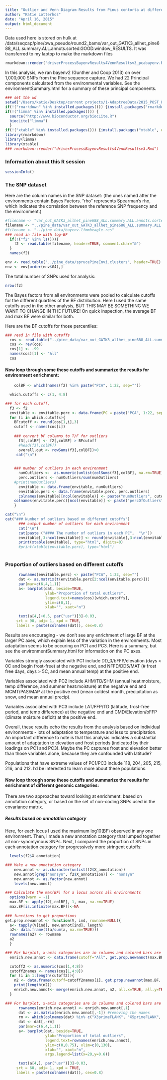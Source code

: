 ```yaml
---
title: "Outlier and Venn Diagram Results from Pinus contorta at different cutoffs for the PC environments"
author: "Katie Lotterhos"
date: "April 16, 2015"
output: html_document
---
```

Data used here is stored on hulk at /data/seqcap/pine/bwa_pseudo/round2_bams/var_out_GATK3_allhet_pine688_ALL.summary.ALL.annots.sorted.GOOD.window_RESULTS.  It was transferred to my laptop to make the markdown files

```r
rmarkdown::render("driverProcessBayenvResults4VennResultsv3_pcabayenv.Rmd")
```

In this analysis, we ran bayenv2 (Gunther and Coop 2013) on over 1,000,000 SNPs from the Pine sequence capture.  We had 22 Principal components calculated from the environmental variables.  See the environmentSummary.html for a summary of these principal components.

```r
### set the wd
setwd("/Users/katie/Desktop/current projects/1-AdaptreeData/2015_POST_FILTERING/pine_src") #on Mac Pro
if(!("rmarkdown" %in% installed.packages())) {install.packages("rmarkdown", dependencies=TRUE)}
if(!("limma" %in% installed.packages())) {
  source("http://www.bioconductor.org/biocLite.R")
  biocLite("limma")
  }
if(!("xtable" %in% installed.packages())) {install.packages("xtable", dependencies=TRUE)}
library(rmarkdown)
library(limma)
library(xtable)
### rmarkdown::render("driverProcessBayenvResults4VennResultsv3.Rmd")
````

### Information about this R session
```r
sessionInfo()
```

### The SNP dataset 

Here are the column names in the SNP dataset: (the ones named after the environments contain Bayes Factors.  "rho" represents Spearman's rho, which indicates the correlation between the reference SNP frequency and the environment.)

```r
#filename <- "var_out_GATK3_allhet_pine688_ALL.summary.ALL.annots.sorted.GOOD.window.3xbf.log10"
filename <- "../pine_data/var_out_GATK3_allhet_pine688_ALL.summary.ALL.annots.sorted.GOOD.window_RESULTS.log10bf"
#filename <- "../pine_data/bayenv.lfmmbeagle.res"
### read in file with log-BF
  if(!("f2" %in% ls())){
    f2 <- read.table(filename, header=TRUE, comment.char="&")
  }
  names(f2)

env <- read.table("../pine_data/sprucePineEnvi.clusters", header=TRUE)
env <- env[order(env$G4),]
```


The total number of SNPs used for analysis:
```r
nrow(f2)
```

The Bayes factors from all environments were pooled to calculate cutoffs for the different quartiles of the BF distribution.  Here I used the same cutoffs used in the other analysis, BUT THIS MAY BE SOMETHING WE WANT TO CHANGE IN THE FUTURE!  On quick inspection, the average BF and max BF were similar for both.

Here are the BF cutoffs for those percentiles:
```r
### read in file with cutoffs
  cos <- read.table("../pine_data/var_out_GATK3_allhet_pine688_ALL.summary.ALL.annots.sorted.GOOD.window.3xbf.log10.cutoffs", header=TRUE)
  cos <- rev(cos)
  cos[1] <- -99
  names(cos)[1] <- "All"
  cos
```


#### Now loop through some these cutoffs and summarize the results for environment enrichment:

```r
    colBF <- which(names(f2) %in% paste("PCA", 1:22, sep=""))

  which.cutoffs <- c(1, 4:8)

### for each cutoff, 
  f3 <- f2
  envitable <- envitable.perc <- data.frame(PC = paste("PCA", 1:22, sep=""))
  for (i in which.cutoffs){
    BFcutoff <- round(cos[1,i],3)
    cutoff <- names(cos[i])
  
    ### convert bF columns to T/F for outliers
      f3[,colBF] <- f2[,colBF] > BFcutoff
      #head(f3[,colBF])
      overall.out <- rowSums(f3[,colBF])>0  
     cat("\n")

    
    ### number of outliers in each environment
      numOutliers <-  as.numeric(unlist(colSums(f3[,colBF], na.rm=TRUE)))
      perc.outliers <- numOutliers/sum(numOutliers)
    #print(numOutliers)
      envitable <- data.frame(envitable, numOutliers)
      envitable.perc <- data.frame(envitable.perc, perc.outliers)
      colnames(envitable)[ncol(envitable)] <- paste("numOutliers", cutoff, sep=".")
    colnames(envitable.perc)[ncol(envitable)] <- paste("percOfOutliers", cutoff, sep=".")
    }

cat("\n") 
cat("### Number of outliers based on different cutoffs")
      ### output number of outliers for each environment
      cat("\n")      
      cat(paste ("#### The number of outliers in each PC",  "\n"))
      envitable[,3:ncol(envitable)] <- round(envitable[,3:ncol(envitable)],0)
      print(xtable(envitable), type="html", digits=0)
      #print(xtable(envitable.perc), type="html")
      
```


### Proportion of outliers based on different cutoffs
```r
      rownames(envitable.perc) <- paste("PCA", 1:22, sep="")
      dat <- as.matrix(t(envitable.perc[2:ncol(envitable.perc)]))
      par(mar=c(6,4,1,1))
      a<- barplot(dat, beside=TRUE,  
                  ylab="Proportion of total outliers",
                  legend.text=names(cos)[which.cutoffs], 
                  ylim=c(0,1),
                  xlab="", xaxt="n")

      text(a[4,]+0.5, par("usr")[3]-0.03, 
     srt = 90, adj= 1, xpd = TRUE,
     labels = paste(colnames(dat)), cex=0.8)
```

 Results are encouraging - we don't see any enrichment of large BF at the larger PC axes, which explain less of the variation in the environments.  Most adaptation seems to be occuring on PC1 and PC3.  Here is a summary, but see the environmentSummary.html for information on the PC axes. 

Variables strongly associated with PC1 include DD_0/bFFP/elevation (days $<$ 0C and begin frost-free) at the negative end, and NFFD/DD5/MAT (# frost free days, days $>$ 5C, and mean annual temp) at the positive end.

Variables associated with PC2 include AHM/TD/SHM (annual heat:moisture, temp difference, and summer heat:moisture) at the negative end and MCMT/PAS/MAP at the positive end (mean coldest month, precipitation as snow, and mean annual precip).

Variables associated with PC3 include LAT/FFP/TD (latitude, frost-free period, and temp difference) at the negative end and CMD/Elevation/bFFP (climate moisture deficit) at the positive end.

Overall, these results echo the results from the analysis based on individual environments - lots of adaptation to temperature and less to precipitation.  An important difference to note is that this analysis indicates a substantial amount of adaptation to elevation and frost periods (indicated by their loadings on PC1 and PC3).  Maybe the PC captures frost and elevation better than those variables alone, because they are confounded with latitude?

Populations that have extreme values of PC1/PC3 include 118, 204, 205, 215, 216, and 212.  I'd be interested to learn more about these populations.

#### Now loop through some these cutoffs and summarize the results for enrichment of different genomic categories:

There are two approaches toward looking at enrichment: based on annotation category, or based on the set of non-coding SNPs used in the covariance matrix.

##### Results based on annotation category

Here, for each locus I used the maximum log10(BF) observed in any one environment.  Then, I made a new annotation category that lumped together all non-synomymous SNPs. Next, I compared the proportion of SNPs in each annotation category for progressively more stringent cutoffs:


```r
  levels(f2$X_annotation)

### Make a new annotation category
    new.annot <- as.character(unlist(f2$X_annotation))
    new.annot[grep("nonsyn", f2$X_annotation)] <- "nonsyn"
    new.annot <- as.factor(new.annot)
    levels(new.annot)

### Calculate the max(BF) for a locus across all environments
  options(warn = -1)
  max.BF <- apply(f2[,colBF], 1, max, na.rm=TRUE)
  max.BF[is.infinite(max.BF)]<-NA
  
### functions to get proportions
get.prop.newannot <- function(V, ind, rowname=NULL){
  a<- tapply(V[ind], new.annot[ind], length)
  a2<- data.frame(t(a/sum(a, na.rm=TRUE)))
  rownames(a2) <- rowname
  a2
  }

### For barplot, x-axis categories are in columns and colored bars are in rows
  enrich.new.annot <- data.frame(cutoff="All", get.prop.newannot(max.BF, TRUE))

  cutoff2 <- as.numeric(cos[1,4:8])
  cutoff2names <- names(cos[1,4:8])
  for (i in 1:length(cutoff2)){
    n2 <- data.frame(cutoff=cutoff2names[i], get.prop.newannot(max.BF, max.BF>=cutoff2[i]) )
    print(length(n2))
    enrich.new.annot<- merge(enrich.new.annot, n2, all.x=TRUE, all.y=TRUE)
  }
```


```r
### For barplot, x-axis categories are in columns and colored bars are in rows
      rownames(enrich.new.annot) <- enrich.new.annot[,1]
      dat <- as.matrix(enrich.new.annot[,-1]) #removing the names
      rm <- which(colnames(dat) %in% c("X3primeFLANK", "X5primeFLANK", "HAS_INDEL", "mismatch_altref", "multi.allelic", "unk_adj", "unk_flank"))
      dat <- dat[,-rm]
      par(mar=c(6,4,1,1))
      a<- barplot(dat, beside=TRUE,  
                  ylab="Proportion of total outliers",
                  legend.text=rownames(enrich.new.annot), 
                  ylim=c(0,0.75), xlim=c(0,130),
                  xlab="", xaxt="n",
                  args.legend=list(x=20,y=0.6))

      text(a[4,], par("usr")[3]-0.03, 
     srt = 60, adj= 1, xpd = TRUE,
     labels = paste(colnames(dat)), cex=0.8)
```
